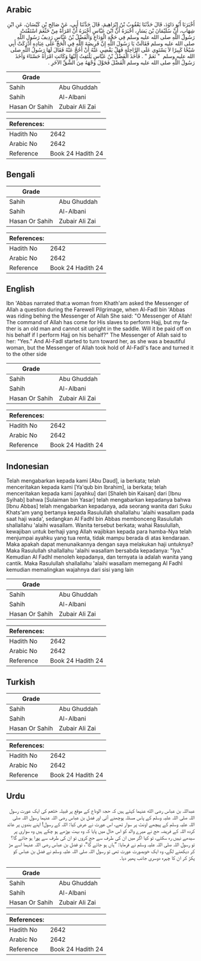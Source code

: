 ## Arabic


<div dir="rtl" lang="ar" style={{fontSize:'larger',backgroundColor:'#f8f9fa',padding:20}}>
أَخْبَرَنَا أَبُو دَاوُدَ، قَالَ حَدَّثَنَا يَعْقُوبُ بْنُ إِبْرَاهِيمَ، قَالَ حَدَّثَنَا أَبِي، عَنْ صَالِحِ بْنِ كَيْسَانَ، عَنِ ابْنِ شِهَابٍ، أَنَّ سُلَيْمَانَ بْنَ يَسَارٍ، أَخْبَرَهُ أَنَّ ابْنَ عَبَّاسٍ أَخْبَرَهُ أَنَّ امْرَأَةً مِنْ خَثْعَمَ اسْتَفْتَتْ رَسُولَ اللَّهِ صلى الله عليه وسلم فِي حَجَّةِ الْوَدَاعِ وَالْفَضْلُ بْنُ عَبَّاسٍ رَدِيفُ رَسُولِ اللَّهِ صلى الله عليه وسلم فَقَالَتْ يَا رَسُولَ اللَّهِ إِنَّ فَرِيضَةَ اللَّهِ فِي الْحَجِّ عَلَى عِبَادِهِ أَدْرَكَتْ أَبِي شَيْخًا كَبِيرًا لاَ يَسْتَوِي عَلَى الرَّاحِلَةِ فَهَلْ يَقْضِي عَنْهُ أَنْ أَحُجَّ عَنْهُ فَقَالَ لَهَا رَسُولُ اللَّهِ صلى الله عليه وسلم ‏ "‏ نَعَمْ ‏"‏ ‏.‏ فَأَخَذَ الْفَضْلُ بْنُ عَبَّاسٍ يَلْتَفِتُ إِلَيْهَا وَكَانَتِ امْرَأَةً حَسْنَاءَ وَأَخَذَ رَسُولُ اللَّهِ صلى الله عليه وسلم الْفَضْلَ فَحَوَّلَ وَجْهَهُ مِنَ الشِّقِّ الآخَرِ ‏.‏
</div>
<div style={{backgroundColor:'#f8f9fa',padding:20, marginBottom: 10}}><table> <thead> <tr> <th>Grade</th> <th></th> </tr> </thead> <tbody> <tr><td>Sahih</td><td>Abu Ghuddah</td></tr><tr><td>Sahih</td><td>Al-Albani</td></tr><tr><td>Hasan Or Sahih</td><td>Zubair Ali Zai</td></tr></tbody></table><table> <thead> <tr> <th>References:</th> <th></th> </tr> </thead> <tbody><tr><td>Hadith No</td><td>2642</td></tr><tr><td>Arabic No</td><td>2642</td></tr><tr><td>Reference</td><td>Book 24 Hadith 24</td></tr></tbody></table></div>

## Bengali


<div dir="ltr" lang="bn" style={{fontSize:'larger',backgroundColor:'#f8f9fa',padding:20}}>

</div>
<div style={{backgroundColor:'#f8f9fa',padding:20, marginBottom: 10}}><table> <thead> <tr> <th>Grade</th> <th></th> </tr> </thead> <tbody> <tr><td>Sahih</td><td>Abu Ghuddah</td></tr><tr><td>Sahih</td><td>Al-Albani</td></tr><tr><td>Hasan Or Sahih</td><td>Zubair Ali Zai</td></tr></tbody></table><table> <thead> <tr> <th>References:</th> <th></th> </tr> </thead> <tbody><tr><td>Hadith No</td><td>2642</td></tr><tr><td>Arabic No</td><td>2642</td></tr><tr><td>Reference</td><td>Book 24 Hadith 24</td></tr></tbody></table></div>

## English


<div dir="ltr" lang="en" style={{fontSize:'larger',backgroundColor:'#f8f9fa',padding:20}}>
Ibn 'Abbas narrated that:a woman from Khath'am asked the Messenger of Allah a question during the Farewell Pilgrimage, when Al-Fadl bin 'Abbas was riding behing the Messenger of Allah She said: "O Messenger of Allah! The command of Allah has come for His slaves to perform Hajj, but my father is an old man and cannot sit upright in the saddle. Will it be paid off on his behalf if I perform Hajj on his behalf?" The Messenger of Allah said to her: "Yes." And Al-Fadl started to turn toward her, as she was a beautiful woman, but the Messenger of Allah took hold of Al-Fadl's face and turned it to the other side
</div>
<div style={{backgroundColor:'#f8f9fa',padding:20, marginBottom: 10}}><table> <thead> <tr> <th>Grade</th> <th></th> </tr> </thead> <tbody> <tr><td>Sahih</td><td>Abu Ghuddah</td></tr><tr><td>Sahih</td><td>Al-Albani</td></tr><tr><td>Hasan Or Sahih</td><td>Zubair Ali Zai</td></tr></tbody></table><table> <thead> <tr> <th>References:</th> <th></th> </tr> </thead> <tbody><tr><td>Hadith No</td><td>2642</td></tr><tr><td>Arabic No</td><td>2642</td></tr><tr><td>Reference</td><td>Book 24 Hadith 24</td></tr></tbody></table></div>

## Indonesian


<div dir="ltr" lang="id" style={{fontSize:'larger',backgroundColor:'#f8f9fa',padding:20}}>
Telah mengabarkan kepada kami [Abu Daud], ia berkata; telah menceritakan kepada kami [Ya'qub bin Ibrahim], ia berkata; telah menceritakan kepada kami [ayahku] dari [Shaleh bin Kaisan] dari [Ibnu Syihab] bahwa [Sulaiman bin Yasar] telah mengabarkan kepadanya bahwa [Ibnu Abbas] telah mengabarkan kepadanya, ada seorang wanita dari Suku Khats'am yang bertanya kepada Rasulullah shallallahu 'alaihi wasallam pada saat haji wada', sedangkan Al Fadhl bin Abbas membonceng Rasulullah shallallahu 'alaihi wasallam. Wanita tersebut berkata; wahai Rasulullah, kewajiban untuk berhaji yang Allah wajibkan kepada para hamba-Nya telah menjumpai ayahku yang tua renta, tidak mampu berada di atas kendaraan. Maka apakah dapat menunaikannya dengan saya melakukan haji untuknya? Maka Rasulullah shallallahu 'alaihi wasallam bersabda kepadanya: "Iya." Kemudian Al Fadhl menoleh kepadanya, dan ternyata ia adalah wanita yang cantik. Maka Rasulullah shallallahu 'alaihi wasallam memegang Al Fadhl kemudian memalingkan wajahnya dari sisi yang lain
</div>
<div style={{backgroundColor:'#f8f9fa',padding:20, marginBottom: 10}}><table> <thead> <tr> <th>Grade</th> <th></th> </tr> </thead> <tbody> <tr><td>Sahih</td><td>Abu Ghuddah</td></tr><tr><td>Sahih</td><td>Al-Albani</td></tr><tr><td>Hasan Or Sahih</td><td>Zubair Ali Zai</td></tr></tbody></table><table> <thead> <tr> <th>References:</th> <th></th> </tr> </thead> <tbody><tr><td>Hadith No</td><td>2642</td></tr><tr><td>Arabic No</td><td>2642</td></tr><tr><td>Reference</td><td>Book 24 Hadith 24</td></tr></tbody></table></div>

## Turkish


<div dir="ltr" lang="tr" style={{fontSize:'larger',backgroundColor:'#f8f9fa',padding:20}}>

</div>
<div style={{backgroundColor:'#f8f9fa',padding:20, marginBottom: 10}}><table> <thead> <tr> <th>Grade</th> <th></th> </tr> </thead> <tbody> <tr><td>Sahih</td><td>Abu Ghuddah</td></tr><tr><td>Sahih</td><td>Al-Albani</td></tr><tr><td>Hasan Or Sahih</td><td>Zubair Ali Zai</td></tr></tbody></table><table> <thead> <tr> <th>References:</th> <th></th> </tr> </thead> <tbody><tr><td>Hadith No</td><td>2642</td></tr><tr><td>Arabic No</td><td>2642</td></tr><tr><td>Reference</td><td>Book 24 Hadith 24</td></tr></tbody></table></div>

## Urdu


<div dir="rtl" lang="ur" style={{fontSize:'larger',backgroundColor:'#f8f9fa',padding:20}}>
عبداللہ بن عباس رضی الله عنہما کہتے ہیں کہ حجۃ الوداع کے موقع پر قبیلہ خثعم کی ایک عورت رسول اللہ صلی اللہ علیہ وسلم کے پاس مسئلہ پوچھنے آئی اور فضل بن عباس رضی اللہ عنہما رسول اللہ صلی اللہ علیہ وسلم کے پیچھے اونٹ پر سوار تھے، اس عورت نے عرض کیا: اللہ کے رسول! اپنے بندوں پر عائد کردہ اللہ کے فریضہ حج نے میرے والد کو اس حال میں پایا کہ وہ بہت بوڑھے ہو چکے ہیں وہ سواری پر سیدھے نہیں رہ سکتے، تو کیا اگر میں ان کی طرف سے حج کروں تو ان کی طرف سے پورا ہو جائے گا؟ تو رسول اللہ صلی اللہ علیہ وسلم نے فرمایا: ”ہاں ہو جائے گا“، تو فضل بن عباس رضی اللہ عنہما اسے مڑ کر دیکھنے لگے، وہ ایک خوبصورت عورت تھی تو رسول اللہ صلی اللہ علیہ وسلم نے فضل بن عباس کو پکڑ کر ان کا چہرہ دوسری جانب پھیر دیا۔
</div>
<div style={{backgroundColor:'#f8f9fa',padding:20, marginBottom: 10}}><table> <thead> <tr> <th>Grade</th> <th></th> </tr> </thead> <tbody> <tr><td>Sahih</td><td>Abu Ghuddah</td></tr><tr><td>Sahih</td><td>Al-Albani</td></tr><tr><td>Hasan Or Sahih</td><td>Zubair Ali Zai</td></tr></tbody></table><table> <thead> <tr> <th>References:</th> <th></th> </tr> </thead> <tbody><tr><td>Hadith No</td><td>2642</td></tr><tr><td>Arabic No</td><td>2642</td></tr><tr><td>Reference</td><td>Book 24 Hadith 24</td></tr></tbody></table></div>